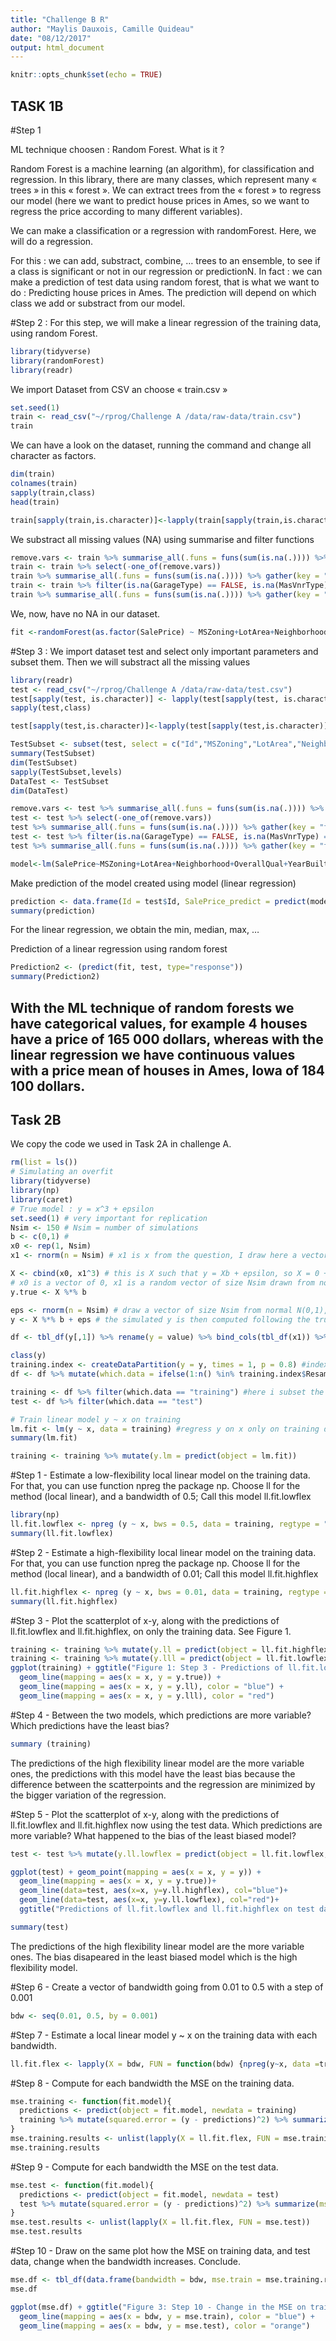 ```yaml
---
title: "Challenge B R"
author: "Maylis Dauxois, Camille Quideau"
date: "08/12/2017"
output: html_document
---
```


```r
knitr::opts_chunk$set(echo = TRUE)
```

## TASK 1B ##

#Step 1 

ML technique choosen : Random Forest. What is it ?
	
Random Forest is a machine learning (an algorithm), for classification and regression. In this library, there are many classes, which represent many « trees » in this « forest ». We can extract trees from the « forest » to regress our model (here we want to predict house prices in Ames, so we want to regress the price according to many different variables).

We can make a classification or a regression with randomForest.
Here, we will do a regression.

For this : we can add, substract, combine, … trees to an ensemble, to see if a class is significant or not in our regression or predictionN.
In fact : we can make a prediction of test data using random forest, that is what we want to do : Predicting house prices in Ames.
The prediction will depend on which class we add or substract from our model.


#Step 2 :  For this step, we will make a linear regression of the training data, using random Forest.

```r
library(tidyverse)
library(randomForest)
library(readr)
```

We import Dataset from CSV an choose « train.csv »

```r
set.seed(1)
train <- read_csv("~/rprog/Challenge A /data/raw-data/train.csv")
train
```

We can have a look on the dataset, running the command and change all character as factors.

```r
dim(train)
colnames(train)
sapply(train,class)
head(train)
```

```r
train[sapply(train,is.character)]<-lapply(train[sapply(train,is.character)], as.factor)
```

We substract all missing values (NA) using summarise and filter functions

```r
remove.vars <- train %>% summarise_all(.funs = funs(sum(is.na(.)))) %>% gather(key = "feature", value = "missing.observations") %>% filter(missing.observations > 100) %>% select(feature) %>% unlist
train <- train %>% select(-one_of(remove.vars))
train %>% summarise_all(.funs = funs(sum(is.na(.)))) %>% gather(key = "feature", value = "missing.observations") %>% filter(missing.observations > 0)
train <- train %>% filter(is.na(GarageType) == FALSE, is.na(MasVnrType) == FALSE, is.na(BsmtFinType2) == FALSE, is.na(BsmtExposure) == FALSE, is.na(Electrical) == FALSE)
train %>% summarise_all(.funs = funs(sum(is.na(.)))) %>% gather(key = "feature", value = "missing.observations") %>% filter(missing.observations > 0)
```

We, now, have no NA in our dataset.

```r
fit <-randomForest(as.factor(SalePrice) ~ MSZoning+LotArea+Neighborhood+OverallQual+YearBuilt+YearRemodAdd,data=train,importance=TRUE,ntree=10)
```

#Step 3 : We import dataset test and select only important parameters and subset them. Then we will substract all the missing values

```r
library(readr)
test <- read_csv("~/rprog/Challenge A /data/raw-data/test.csv")
test[sapply(test, is.character)] <- lapply(test[sapply(test, is.character)], as.factor)
sapply(test,class)
```

```r
test[sapply(test,is.character)]<-lapply(test[sapply(test,is.character)], as.factor)
```

```r
TestSubset <- subset(test, select = c("Id","MSZoning","LotArea","Neighborhood","OverallQual","YearBuilt","YearRemodAdd"))
summary(TestSubset)
dim(TestSubset)
sapply(TestSubset,levels)
DataTest <- TestSubset
dim(DataTest)
```

```r
remove.vars <- test %>% summarise_all(.funs = funs(sum(is.na(.)))) %>% gather(key = "feature", value = "missing.observations") %>% filter(missing.observations > 100) %>% select(feature) %>% unlist
test <- test %>% select(-one_of(remove.vars))
test %>% summarise_all(.funs = funs(sum(is.na(.)))) %>% gather(key = "feature", value = "missing.observations") %>% filter(missing.observations > 0)
test <- test %>% filter(is.na(GarageType) == FALSE, is.na(MasVnrType) == FALSE, is.na(BsmtFinType2) == FALSE, is.na(BsmtExposure) == FALSE, is.na(Electrical) == FALSE)
test %>% summarise_all(.funs = funs(sum(is.na(.)))) %>% gather(key = "feature", value = "missing.observations") %>% filter(missing.observations > 0)
```


```r
model<-lm(SalePrice~MSZoning+LotArea+Neighborhood+OverallQual+YearBuilt+YearRemodAdd,data=train, na.action (na.omit (train)))
```

Make prediction of the model created using model (linear regression)

```r
prediction <- data.frame(Id = test$Id, SalePrice_predict = predict(model, test, type="response"))
summary(prediction)
```

For the linear regression, we obtain the min, median, max, … 

Prediction of a linear regression using random forest

```r
Prediction2 <- (predict(fit, test, type="response"))
summary(Prediction2)
```
## With the ML technique of random forests we have categorical values, for example 4 houses have a price of 165 000 dollars, whereas with the linear regression we have continuous values with a price mean of houses in Ames, Iowa of 184 100 dollars. 

## Task 2B ##
We copy the code we used in Task 2A in challenge A. 

```r
rm(list = ls())
# Simulating an overfit
library(tidyverse)
library(np)
library(caret)
# True model : y = x^3 + epsilon
set.seed(1) # very important for replication
Nsim <- 150 # Nsim = number of simulations
b <- c(0,1) #
x0 <- rep(1, Nsim) 
x1 <- rnorm(n = Nsim) # x1 is x from the question, I draw here a vector of size Nsim of x from a normal N(0,1)

X <- cbind(x0, x1^3) # this is X such that y = Xb + epsilon, so X = 0 + x^3 = x0 + x1^3 
# x0 is a vector of 0, x1 is a random vector of size Nsim drawn from normal N(0,1)
y.true <- X %*% b

eps <- rnorm(n = Nsim) # draw a vector of size Nsim from normal N(0,1), this is epsilon
y <- X %*% b + eps # the simulated y is then computed following the true model

df <- tbl_df(y[,1]) %>% rename(y = value) %>% bind_cols(tbl_df(x1)) %>% rename(x = value) %>% bind_cols(tbl_df(y.true[,1])) %>% rename(y.true = value) # the previous y and x are matrix and vector, I transform them into a dataframe to use the tidyverse
```

```r
class(y)
training.index <- createDataPartition(y = y, times = 1, p = 0.8) #index of the rows I want to keep
df <- df %>% mutate(which.data = ifelse(1:n() %in% training.index$Resample1, "training", "test")) # I create a new column in df (thus the function mutate) that is categorical and is equal to training if the index of the row (i compute through 1:n()) is in the vector training.index; remember training.index contains the number of the rows that are randomly selected into the training set.

training <- df %>% filter(which.data == "training") #here i subset the table into a training sub-table and a test sub-table
test <- df %>% filter(which.data == "test")
```

```r
# Train linear model y ~ x on training
lm.fit <- lm(y ~ x, data = training) #regress y on x only on training data
summary(lm.fit)
```

```r
training <- training %>% mutate(y.lm = predict(object = lm.fit))
```


#Step 1 - Estimate a low-flexibility local linear model on the training data. For that, you can use function npreg the package np. Choose ll for the method (local linear), and a bandwidth of 0.5; Call this model ll.fit.lowflex


``` r
library(np)
ll.fit.lowflex <- npreg (y ~ x, bws = 0.5, data = training, regtype = "ll")
summary(ll.fit.lowflex)
```

#Step 2 - Estimate a high-flexibility local linear model on the training data. For that, you can use function npreg the package np. Choose ll for the method (local linear), and a bandwidth of 0.01; Call this model ll.fit.highflex

``` r
ll.fit.highflex <- npreg (y ~ x, bws = 0.01, data = training, regtype = "ll")
summary(ll.fit.highflex)
```

#Step 3 - Plot the scatterplot of x-y, along with the predictions of ll.fit.lowflex and ll.fit.highflex, on only the training data. See Figure 1.

``` r
training <- training %>% mutate(y.ll = predict(object = ll.fit.highflex))
training <- training %>% mutate(y.lll = predict(object = ll.fit.lowflex))
ggplot(training) + ggtitle("Figure 1: Step 3 - Predictions of ll.fit.lowflex and ll.fit.highflex on training data") + geom_point(mapping = aes(x = x, y = y)) + 
  geom_line(mapping = aes(x = x, y = y.true)) + 
  geom_line(mapping = aes(x = x, y = y.ll), color = "blue") +
  geom_line(mapping = aes(x = x, y = y.lll), color = "red")
```





#Step 4 - Between the two models, which predictions are more variable? Which predictions have the least bias?

``` r

summary (training)

```

The predictions of the high flexibility linear model are the more variable ones, the predictions with this model have the least bias because the difference between the scatterpoints and the regression are minimized by the bigger variation of the regression.


#Step 5 - Plot the scatterplot of x-y, along with the predictions of ll.fit.lowflex and ll.fit.highflex now using the test data. Which predictions are more variable? What happened to the bias of the least biased model?

``` r
test <- test %>% mutate(y.ll.lowflex = predict(object = ll.fit.lowflex, newdata = test), y.ll.highflex = predict(object = ll.fit.highflex, newdata = test))

ggplot(test) + geom_point(mapping = aes(x = x, y = y)) + 
  geom_line(mapping = aes(x = x, y = y.true))+
  geom_line(data=test, aes(x=x, y=y.ll.highflex), col="blue")+
  geom_line(data=test, aes(x=x, y=y.ll.lowflex), col="red")+
  ggtitle("Predictions of ll.fit.lowflex and ll.fit.highflex on test data")

summary(test)
```
The predictions of the high flexibility linear model are the more variable ones. The bias disapeared in the least biased model which is the high flexibility model. 

#Step 6 - Create a vector of bandwidth going from 0.01 to 0.5 with a step of 0.001

``` r
bdw <- seq(0.01, 0.5, by = 0.001)
```

#Step 7 - Estimate a local linear model y ~ x on the training data with each bandwidth.

``` r
ll.fit.flex <- lapply(X = bdw, FUN = function(bdw) {npreg(y~x, data =training, method = "ll", bws = bdw)})
```

#Step 8 - Compute for each bandwidth the MSE on the training data.

``` r
mse.training <- function(fit.model){
  predictions <- predict(object = fit.model, newdata = training)
  training %>% mutate(squared.error = (y - predictions)^2) %>% summarize(mse = mean(squared.error))
}
mse.training.results <- unlist(lapply(X = ll.fit.flex, FUN = mse.training))
mse.training.results
```

#Step 9 - Compute for each bandwidth the MSE on the test data.

``` r
mse.test <- function(fit.model){
  predictions <- predict(object = fit.model, newdata = test)
  test %>% mutate(squared.error = (y - predictions)^2) %>% summarize(mse = mean(squared.error))
}
mse.test.results <- unlist(lapply(X = ll.fit.flex, FUN = mse.test))
mse.test.results
```

#Step 10 - Draw on the same plot how the MSE on training data, and test data, change when the bandwidth increases. Conclude.

``` r
mse.df <- tbl_df(data.frame(bandwidth = bdw, mse.train = mse.training.results, mse.test = mse.test.results))
mse.df

ggplot(mse.df) + ggtitle("Figure 3: Step 10 - Change in the MSE on training and test datasets") +  
  geom_line(mapping = aes(x = bdw, y = mse.train), color = "blue") +
  geom_line(mapping = aes(x = bdw, y = mse.test), color = "orange")
```
